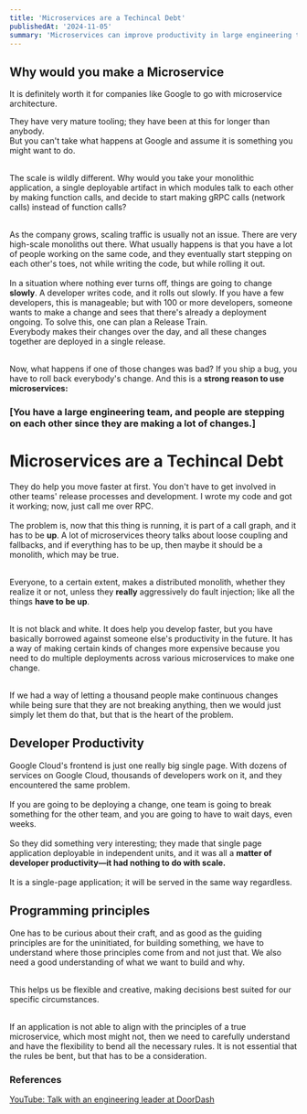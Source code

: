 ```yaml
---
title: 'Microservices are a Techincal Debt'
publishedAt: '2024-11-05'
summary: 'Microservices can improve productivity in large engineering teams by enabling independent deployments, but they can also introduce complexity and technical debt if strict microservice principles are not fully followed. Flexibility in applying these principles, tailored to specific needs, is crucial for balancing productivity and system manageability.'
---
```


## Why would you make a Microservice
It is definitely worth it for companies like Google to go with microservice architecture. 

They have very mature tooling; they have been at this for longer than anybody.  
But you can't take what happens at Google and assume it is something you might want to do. <br /><br />

The scale is wildly different. Why would you take your monolithic application, a single deployable artifact in which modules talk to each other by making function calls, and decide to start making gRPC calls (network calls) instead of function calls?  <br /><br />

As the company grows, scaling traffic is usually not an issue. There are very high-scale monoliths out there. What usually happens is that you have a lot of people working on the same code, and they eventually start stepping on each other's toes, not while writing the code, but while rolling it out.   <br /><br />
In a situation where nothing ever turns off, things are going to change **slowly**. A developer writes code, and it rolls out slowly. If you have a few developers, this is manageable; but with 100 or more developers, someone wants to make a change and sees that there's already a deployment ongoing. To solve this, one can plan a Release Train.  
Everybody makes their changes over the day, and all these changes together are deployed in a single release. <br /><br />

Now, what happens if one of those changes was bad? If you ship a bug, you have to roll back everybody's change. And this is a **strong reason to use microservices:**   
### [You have a large engineering team, and people are stepping on each other since they are making a lot of changes.]

# Microservices are a Techincal Debt
They do help you move faster at first. You don't have to get involved in other teams' release processes and development. I wrote my code and got it working; now, just call me over RPC. <br /><br />
The problem is, now that this thing is running, it is part of a call graph, and it has to be **up**. A lot of microservices theory talks about loose coupling and fallbacks, and if everything has to be up, then maybe it should be a monolith, which may be true. <br /><br /> 

Everyone, to a certain extent, makes a distributed monolith, whether they realize it or not, unless they **really** aggressively do fault injection; like all the things **have to be up**.<br /><br /> 

It is not black and white. It does help you develop faster, but you have basically borrowed against someone else's productivity in the future. It has a way of making certain kinds of changes more expensive because you need to do multiple deployments across various microservices to make one change.<br /><br /> 

If we had a way of letting a thousand people make continuous changes while being sure that they are not breaking anything, then we would just simply let them do that, but that is the heart of the problem.

## Developer Productivity
Google Cloud's frontend is just one really big single page.
With dozens of services on Google Cloud, thousands of developers work on it, and they encountered the same problem. <br /><br /> 
If you are going to be deploying a change, one team is going to break something for the other team, and you are going to have to wait days, even weeks. <br /><br /> 
So they did something very interesting; they made that single page application deployable in independent units, and it was all a **matter of developer productivity—it had nothing to do with scale.** <br /><br /> 
It is a single-page application; it will be served in the same way regardless.

## Programming principles
One has to be curious about their craft, and as good as the guiding principles are for the uninitiated, for building something, we have to understand where those principles come from and not just that. We also need a good understanding of what we want to build and why. <br /><br /> 

This helps us be flexible and creative, making decisions best suited for our specific circumstances. <br /><br /> 

If an application is not able to align with the principles of a true microservice, which most might not, then we need to carefully understand and have the flexibility to bend all the necessary rules. It is not essential that the rules be bent, but that has to be a consideration.


### References
[YouTube: Talk with an engineering leader at DoorDash](https://www.youtube.com/watch?v=LcJKxPXYudE)